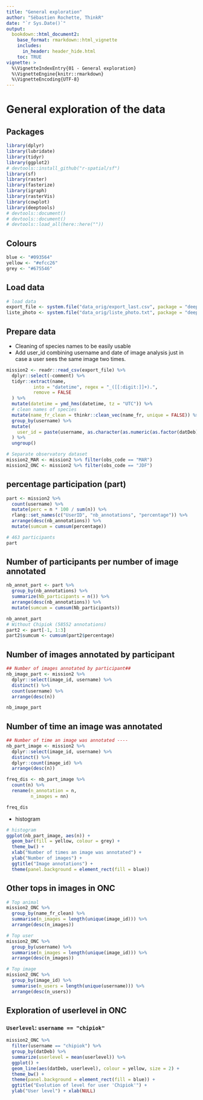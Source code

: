 ```yaml
---
title: "General exploration"
author: "Sébastien Rochette, ThinkR"
date: "`r Sys.Date()`"
output: 
  bookdown::html_document2:
    base_format: rmarkdown::html_vignette
    includes:
      in_header: header_hide.html
    toc: TRUE
vignette: >
  %\VignetteIndexEntry{01 - General exploration}
  %\VignetteEngine{knitr::rmarkdown}
  %\VignetteEncoding{UTF-8}
---
```


<script type="text/javascript">
$(document).ready(function () {
  window.initializeCodeFolding("show" === "hide");
});
</script> 

# General exploration of the data

## Packages
```r
library(dplyr)
library(lubridate)
library(tidyr)
library(ggplot2)
# devtools::install_github("r-spatial/sf")
library(sf)
library(raster)
library(fasterize)
library(igraph)
library(rasterVis)
library(cowplot)
library(deeptools)
# devtools::document()
# devtools::document()
# devtools::load_all(here::here(""))
```

## Colours
```r
blue <- "#093564"
yellow <- "#efcc26"
grey <- "#675546"
```

## Load data
```r
# load data
export_file <- system.file("data_orig/export_last.csv", package = "deeptools")
liste_photo <- system.file("data_orig/liste_photo.txt", package = "deeptools")
```

## Prepare data
- Cleaning of species names to be easily usable
- Add user_id combining username and date of image analysis just in case a user sees the same image two times.

```r
mission2 <- readr::read_csv(export_file) %>%
  dplyr::select(-comment) %>%
  tidyr::extract(name,
          into = "datetime", regex = "_([[:digit:]]+).",
          remove = FALSE
  ) %>%
  mutate(datetime = ymd_hms(datetime, tz = "UTC")) %>%
  # clean names of species
  mutate(name_fr_clean = thinkr::clean_vec(name_fr, unique = FALSE)) %>% 
  group_by(username) %>%
  mutate(
    user_id = paste(username, as.character(as.numeric(as.factor(datDeb))), sep = "-")
  ) %>%
  ungroup()

# Separate observatory dataset
mission2_MAR <- mission2 %>% filter(obs_code == "MAR")
mission2_ONC <- mission2 %>% filter(obs_code == "JDF")
```

## percentage participation (part)

```r
part <- mission2 %>% 
  count(username) %>% 
  mutate(perc = n * 100 / sum(n)) %>% 
  rlang::set_names(c("UserID", "nb_annotations", "percentage")) %>% 
  arrange(desc(nb_annotations)) %>% 
  mutate(sumcum = cumsum(percentage))

# 463 participants
part
```

## Number of participants per number of image annotated

```r
nb_annot_part <- part %>% 
  group_by(nb_annotations) %>% 
  summarize(Nb_participants = n()) %>% 
  arrange(desc(nb_annotations)) %>% 
  mutate(sumcum = cumsum(Nb_participants))

nb_annot_part
# Without Chipiok (58552 annotations)
part2 <- part[-1, 1:3]
part2$sumcum <- cumsum(part2$percentage)
```

## Number of images annotated by participant

```r
## Number of images annotated by participant##
nb_image_part <- mission2 %>%
  dplyr::select(image_id, username) %>%
  distinct() %>%
  count(username) %>%
  arrange(desc(n))

nb_image_part
```

## Number of time an image was annotated

```r
## Number of time an image was annotated ----
nb_part_image <- mission2 %>%
  dplyr::select(image_id, username) %>%
  distinct() %>%
  dplyr::count(image_id) %>%
  arrange(desc(n))

freq_dis <- nb_part_image %>%
  count(n) %>% 
  rename(n_annotation = n,
         n_images = nn)

freq_dis
```

- histogram
```r
# histogram
ggplot(nb_part_image, aes(n)) +
  geom_bar(fill = yellow, colour = grey) +
  theme_bw() +
  xlab("Number of times an image was annotated") +
  ylab("Number of images") +
  ggtitle("Image annotations") +
  theme(panel.background = element_rect(fill = blue))
```

## Other tops in images in ONC

```r
# Top animal
mission2_ONC %>% 
  group_by(name_fr_clean) %>% 
  summarise(n_images = length(unique(image_id))) %>% 
  arrange(desc(n_images))

# Top user
mission2_ONC %>% 
  group_by(username) %>% 
  summarise(n_images = length(unique(image_id))) %>% 
  arrange(desc(n_images))

# Top image
mission2_ONC %>% 
  group_by(image_id) %>% 
  summarise(n_users = length(unique(username))) %>% 
  arrange(desc(n_users))
```

## Exploration of userlevel in ONC
### `Userlevel`: `username == "chipiok"`

```r
mission2_ONC %>% 
  filter(username == "chipiok") %>% 
  group_by(datDeb) %>% 
  summarize(userlevel = mean(userlevel)) %>% 
  ggplot() +
  geom_line(aes(datDeb, userlevel), colour = yellow, size = 2) +
  theme_bw() +
  theme(panel.background = element_rect(fill = blue)) +
  ggtitle("Evolution of level for user 'Chipiok'") +
  ylab("User level") + xlab(NULL)

```
